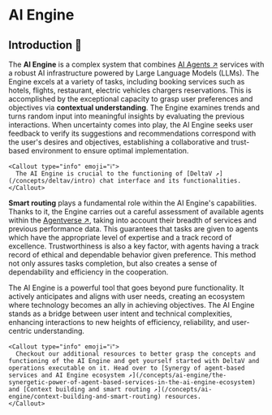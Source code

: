 
# AI Engine

## Introduction 🚀

The **AI Engine** is a complex system that combines [AI Agents ↗️](/concepts/agents/agents) services with a robust AI infrastructure powered by Large Language Models (LLMs). The Engine excels at a variety of tasks, including booking services such as hotels, flights, restaurant, electric vehicles chargers reservations. This is accomplished by the exceptional capacity to grasp user preferences and objectives via **contextual understanding**. The Engine examines trends and turns random input into meaningful insights by evaluating the previous interactions. When uncertainty comes into play, the AI Engine seeks user feedback to verify its suggestions and recommendations correspond with the user's desires and objectives, establishing a collaborative and trust-based environment to ensure optimal implementation.

    <Callout type="info" emoji="ℹ️">
      The AI Engine is crucial to the functioning of [DeltaV ↗️](/concepts/deltav/intro) chat interface and its functionalities.
    </Callout>

**Smart routing** plays a fundamental role within the AI Engine's capabilities. Thanks to it, the Engine carries out a careful assessment of available agents within the [Agentverse ↗️](/concepts/agent-services/agentverse-intro), taking into account their breadth of services and previous performance data. This guarantees that tasks are given to agents which have the appropriate level of expertise and a track record of excellence. Trustworthiness is also a key factor, with agents having a track record of ethical and dependable behavior given preference. This method not only assures tasks completion, but also creates a sense of dependability and efficiency in the cooperation.

The AI Engine is a powerful tool that goes beyond pure functionality. It actively anticipates and aligns with user needs, creating an ecosystem where technology becomes an ally in achieving objectives. The AI Engine stands as a bridge between user intent and technical complexities, enhancing interactions to new heights of efficiency, reliability, and user-centric understanding.

    <Callout type="info" emoji="ℹ️">
      Checkout our additional resources to better grasp the concepts and functioning of the AI Engine and get yourself started with DeltaV and operations executable on it. Head over to [Synergy of agent-based services and AI Engine ecosystem ↗️](/concepts/ai-engine/the-synergetic-power-of-agent-based-services-in-the-ai-engine-ecosystem) and [Context building and smart routing ↗️](/concepts/ai-engine/context-building-and-smart-routing) resources.
    </Callout>
